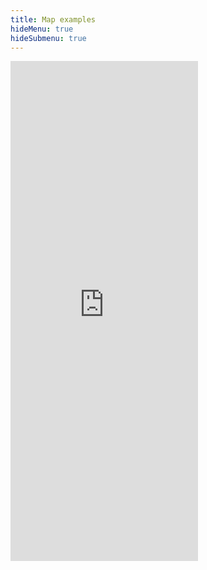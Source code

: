 ```yaml
---
title: Map examples
hideMenu: true
hideSubmenu: true
---
```


<IFrame
  id="jssdk-iframe"
  title="Map examples"
  allow="geolocation"
  scrolling="no"
  src="https://api.Example.com/maps-sdk-for-web/6.x/6.25.1/examples/index.html#/examples/map/vector-map.html"
  height="800px"
  frameBorder="0"
  allowFullScreen
  isAutoHeight
  referrerpolicy="strict-origin-when-cross-origin"
/>
